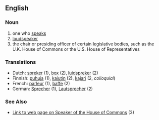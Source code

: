 ==English==
===Noun===
# one who [[to speak|speak]]s
# [[loudspeaker]]
# the chair or presiding officer of certain legislative bodies, such as the U.K. House of Commons or the U.S. House of Representatives

===Translations===
* Dutch: [[spreker]] (1), [[box]] (2), [[luidspreker]] (2)
*Finnish: [[puhuja]] (1), [[kaiutin]] (2), [[kajari]] (2, ''colloquial'')
* French: [[parleur]] (1), [[baffe]] (2)
* German: [[Sprecher]] (1), [[Lautsprecher]] (2)

===See Also===
*[http://www.parliament.uk/works/speaker.cfm Link to web page on Speaker of the House of Commons] (3)